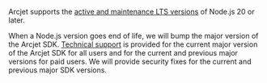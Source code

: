 Arcjet supports the
[active and maintenance LTS versions](https://github.com/nodejs/release) of
Node.js 20 or later.

When a Node.js version goes end of life, we will bump the major version of the
Arcjet SDK. [Technical support](/support) is provided for the current major
version of the Arcjet SDK for all users and for the current and previous major
versions for paid users. We will provide security fixes for the current and
previous major SDK versions.
